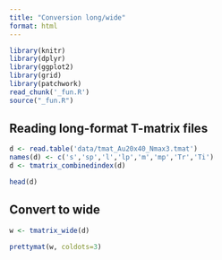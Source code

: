 ```yaml
---
title: "Conversion long/wide"
format: html
---
```


```r
library(knitr)
library(dplyr)
library(ggplot2)
library(grid)
library(patchwork)
read_chunk('_fun.R')
source("_fun.R")
```


## Reading long-format T-matrix files

```r
d <- read.table('data/tmat_Au20x40_Nmax3.tmat')
names(d) <- c('s','sp','l','lp','m','mp','Tr','Ti')
d <- tmatrix_combinedindex(d)

head(d)
```

## Convert to wide

```r
w <- tmatrix_wide(d)

prettymat(w, coldots=3)
```




